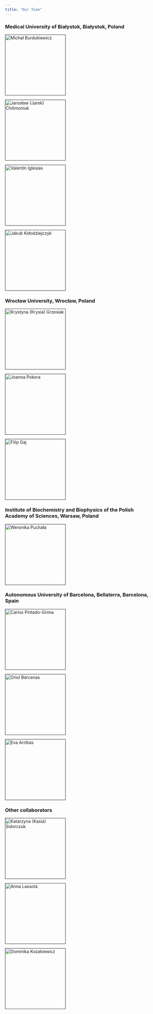 ```yaml
---
title: "Our Team"
---
```


### Medical University of Białystok, Białystok, Poland
::: {layout-ncol=5}
[![Michał Burdukiewicz](fig/ppl/mb.jpeg "Michał Burdukiewicz"){width=200}]()

[![Jarosław (Jarek) Chilimoniuk](fig/ppl/jc.png "Jarosław (Jarek) Chilimoniuk"){width=200}]()

[![Valentín Iglesias](fig/ppl/vi.png "Valentín Iglesias"){width=200}]()

[![Jakub Kołodziejczyk](fig/ppl/jk.png "Jakub Kołodziejczyk"){width=200}]()
:::

### Wrocław University, Wrocław, Poland
::: {layout-ncol=5}
[![Krystyna (Krysia) Grzesiak](fig/ppl/kg.jpeg "Krystyna (Krysia) Grzesiak with Czarek"){width=200}]()

[![Joanna Pokora](fig/github.png "Joanna Pokora"){width=200}]()

[![Filip Gaj](fig/github.png "Filip Gaj"){width=200}]()
:::

### Institute of Biochemistry and Biophysics of the Polish Academy of Sciences, Warsaw, Poland
::: {layout-ncol=5}
[![Weronika Puchała](fig/ppl/wp.png "Weronika Puchała with Lusia"){width=200}]()
:::

### Autonomous University of Barcelona, Bellaterra, Barcelona, Spain
::: {layout-ncol=5}
[![Carlos Pintado-Grima](fig/ppl/cp.png "Carlos Pintado-Grima"){width=200}]()

[![Oriol Bárcenas](fig/ppl/ob.png "Oriol Bárcenas"){width=200}]()

[![Eva Arribas](fig/ppl/ea.png "Eva Arribas"){width=200}]()
:::

### Other collaborators
::: {layout-ncol=5}
[![Katarzyna (Kasia) Sidorczuk](fig/github.png "Katarzyna (Kasia) Sidorczuk"){width=200}]()

[![Anna Lassota](fig/github.png "Anna Lassota"){width=200}]()

[![Dominika Kozakiewicz](fig/github.png "Dominika Kozakiewicz"){width=200}]()
:::
